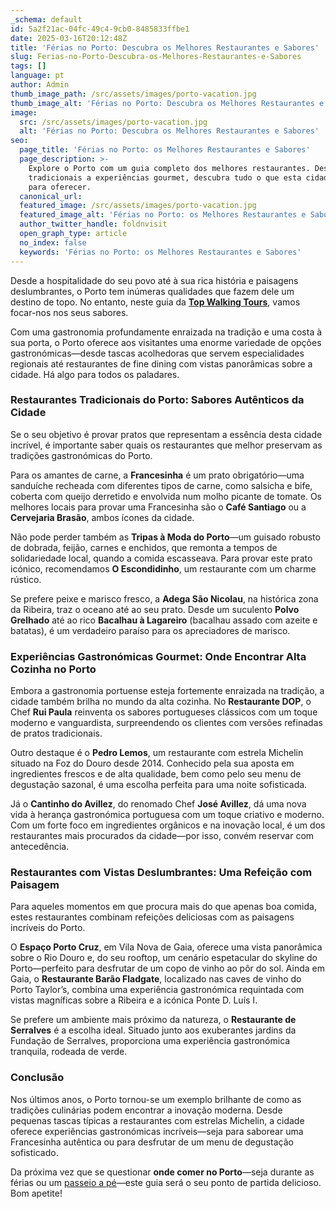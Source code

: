 ```yaml
---
_schema: default
id: 5a2f21ac-04fc-49c4-9cb0-8485833ffbe1
date: 2025-03-16T20:12:48Z
title: 'Férias no Porto: Descubra os Melhores Restaurantes e Sabores'
slug: Ferias-no-Porto-Descubra-os-Melhores-Restaurantes-e-Sabores
tags: []
language: pt
author: Admin
thumb_image_path: /src/assets/images/porto-vacation.jpg
thumb_image_alt: 'Férias no Porto: Descubra os Melhores Restaurantes e Sabores'
image:
  src: /src/assets/images/porto-vacation.jpg
  alt: 'Férias no Porto: Descubra os Melhores Restaurantes e Sabores'
seo:
  page_title: 'Férias no Porto: os Melhores Restaurantes e Sabores'
  page_description: >-
    Explore o Porto com um guia completo dos melhores restaurantes. Desde pratos
    tradicionais a experiências gourmet, descubra tudo o que esta cidade tem
    para oferecer.
  canonical_url:
  featured_image: /src/assets/images/porto-vacation.jpg
  featured_image_alt: 'Férias no Porto: os Melhores Restaurantes e Sabores'
  author_twitter_handle: foldnvisit
  open_graph_type: article
  no_index: false
  keywords: 'Férias no Porto: os Melhores Restaurantes e Sabores'
---
```

Desde a hospitalidade do seu povo até à sua rica história e paisagens deslumbrantes, o Porto tem inúmeras qualidades que fazem dele um destino de topo. No entanto, neste guia da [**Top Walking Tours**](https://topwalkingtoursportugal.com/pt/), vamos focar-nos nos seus sabores.

Com uma gastronomia profundamente enraizada na tradição e uma costa à sua porta, o Porto oferece aos visitantes uma enorme variedade de opções gastronómicas—desde tascas acolhedoras que servem especialidades regionais até restaurantes de fine dining com vistas panorâmicas sobre a cidade. Há algo para todos os paladares.

### **Restaurantes Tradicionais do Porto: Sabores Autênticos da Cidade**

Se o seu objetivo é provar pratos que representam a essência desta cidade incrível, é importante saber quais os restaurantes que melhor preservam as tradições gastronómicas do Porto.

Para os amantes de carne, a **Francesinha** é um prato obrigatório—uma sanduíche recheada com diferentes tipos de carne, como salsicha e bife, coberta com queijo derretido e envolvida num molho picante de tomate. Os melhores locais para provar uma Francesinha são o **Café Santiago** ou a **Cervejaria Brasão**, ambos ícones da cidade.

Não pode perder também as **Tripas à Moda do Porto**—um guisado robusto de dobrada, feijão, carnes e enchidos, que remonta a tempos de solidariedade local, quando a comida escasseava. Para provar este prato icónico, recomendamos **O Escondidinho**, um restaurante com um charme rústico.

Se prefere peixe e marisco fresco, a **Adega São Nicolau**, na histórica zona da Ribeira, traz o oceano até ao seu prato. Desde um suculento **Polvo Grelhado** até ao rico **Bacalhau à Lagareiro** (bacalhau assado com azeite e batatas), é um verdadeiro paraíso para os apreciadores de marisco.

### **Experiências Gastronómicas Gourmet: Onde Encontrar Alta Cozinha no Porto**

Embora a gastronomia portuense esteja fortemente enraizada na tradição, a cidade também brilha no mundo da alta cozinha. No **Restaurante DOP**, o Chef **Rui Paula** reinventa os sabores portugueses clássicos com um toque moderno e vanguardista, surpreendendo os clientes com versões refinadas de pratos tradicionais.

Outro destaque é o **Pedro Lemos**, um restaurante com estrela Michelin situado na Foz do Douro desde 2014. Conhecido pela sua aposta em ingredientes frescos e de alta qualidade, bem como pelo seu menu de degustação sazonal, é uma escolha perfeita para uma noite sofisticada.

Já o **Cantinho do Avillez**, do renomado Chef **José Avillez**, dá uma nova vida à herança gastronómica portuguesa com um toque criativo e moderno. Com um forte foco em ingredientes orgânicos e na inovação local, é um dos restaurantes mais procurados da cidade—por isso, convém reservar com antecedência.

### **Restaurantes com Vistas Deslumbrantes: Uma Refeição com Paisagem**

Para aqueles momentos em que procura mais do que apenas boa comida, estes restaurantes combinam refeições deliciosas com as paisagens incríveis do Porto.

O **Espaço Porto Cruz**, em Vila Nova de Gaia, oferece uma vista panorâmica sobre o Rio Douro e, do seu rooftop, um cenário espetacular do skyline do Porto—perfeito para desfrutar de um copo de vinho ao pôr do sol. Ainda em Gaia, o **Restaurante Barão Fladgate**, localizado nas caves de vinho do Porto Taylor’s, combina uma experiência gastronómica requintada com vistas magníficas sobre a Ribeira e a icónica Ponte D. Luís I.

Se prefere um ambiente mais próximo da natureza, o **Restaurante de Serralves** é a escolha ideal. Situado junto aos exuberantes jardins da Fundação de Serralves, proporciona uma experiência gastronómica tranquila, rodeada de verde.

### **Conclusão**

Nos últimos anos, o Porto tornou-se um exemplo brilhante de como as tradições culinárias podem encontrar a inovação moderna. Desde pequenas tascas típicas a restaurantes com estrelas Michelin, a cidade oferece experiências gastronómicas incríveis—seja para saborear uma Francesinha autêntica ou para desfrutar de um menu de degustação sofisticado.

Da próxima vez que se questionar **onde comer no Porto**—seja durante as férias ou um [passeio a pé](https://topwalkingtoursportugal.com/pt/passeios-pedestres-portugal/)—este guia será o seu ponto de partida delicioso. Bom apetite!